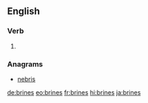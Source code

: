 ==English==

===Verb===
{{head|en|verb form}}

# {{en-third-person singular of|brine}}

===Anagrams===
* [[nebris#English|nebris]]

[[de:brines]]
[[eo:brines]]
[[fr:brines]]
[[hi:brines]]
[[ja:brines]]